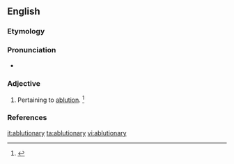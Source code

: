 ==English==

===Etymology===
{{suffix|ablution|ary}}

===Pronunciation===
* {{a|US}} {{IPA|/əˈblu.ʃəˌnɛ.ɹi/}}

===Adjective===
{{en-adj}}

# Pertaining to [[ablution]]. {{defdate|From the mid 19<sup>th</sup> century.}}<ref name=SOED>{{reference-book | last =| first = | authorlink =  | coauthors =  | editor =Brown, Lesley  | others =  | title = The Shorter Oxford English Dictionary | origdate =  | origyear = 1933| origmonth =  | url =  | format =  | accessdate =  | accessyear =  | accessmonth =  | edition = 5th | date =  | year =2003| month =  | publisher =Oxford University Press  | location =Oxford, UK | language =  | id =  | doi = | isbn =978-0-19-860575-7 | lccn = | ol = | pages =5| chapter =  | chapterurl =  | quote =}}</ref>

===References===
<references/>

[[it:ablutionary]]
[[ta:ablutionary]]
[[vi:ablutionary]]